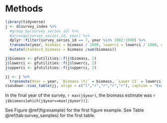 # Methods

```r
library(tidyverse)
j <- d$survey_index %>%
  #group_by(survey_series_id) %>% 
  #arrange(survey_series_id, year) %>% 
  dplyr::filter(survey_series_id == 7, year %in% 1982:1990) %>% 
  transmute(year, biomass = biomass / 1000, lowerci = lowerci / 1000, upperci = upperci / 1000) %>% 
  mutate(standard_biomass = biomass /sum(biomass))

j$biomass <- gfutilities::f(j$biomass, 2)
j$lowerci <- gfutilities::f(j$lowerci, 2)
j$upperci <- gfutilities::f(j$upperci, 2)

jj <- j %>% 
  transmute(Year = year, `Biomass (t)` = biomass, `Lower CI` = lowerci, `Upper CI` = upperci, `Standard biomass` = standard_biomass)
csasdown::csas_table(jj, align = c("l","r","r","r","r"), caption = "Example table")
```

In the final year of the survey, `r max(j$year)`, the biomass estimate was `r j$biomass[which(j$year==max(j$year))]`.

See Figure \@ref(fig:example) for the first figure example.
See Table \@ref(tab:survey_samples) for the first table.


